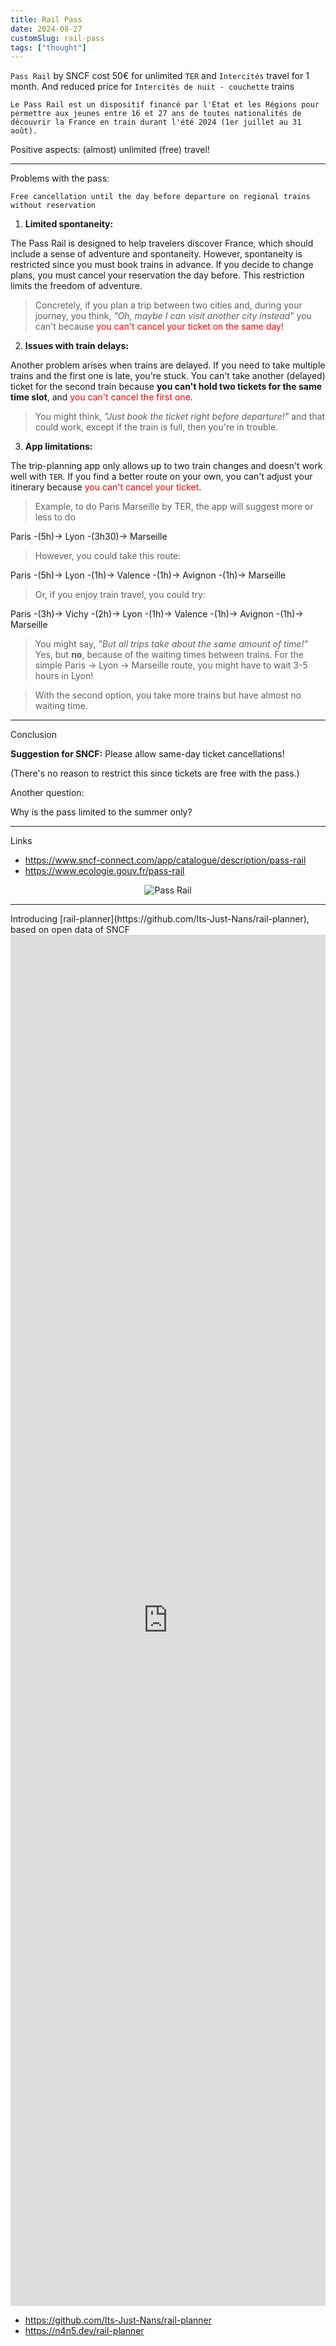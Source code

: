 ```yaml
---
title: Rail Pass
date: 2024-08-27
customSlug: rail-pass
tags: ["thought"]
---
```




<style>{`
.bold {
    font-weight: bold;
}
.trip {
    text-align: center;
    font-family: monospace;
}

`}
</style>


`Pass Rail` by SNCF cost 50€ for unlimited `TER` and `Intercités` travel for 1 month. And reduced price for `Intercités de nuit - couchette` trains

```
Le Pass Rail est un dispositif financé par l'État et les Régions pour permettre aux jeunes entre 16 et 27 ans de toutes nationalités de découvrir la France en train durant l'été 2024 (1er juillet au 31 août).
```



<Thought>
Positive aspects: (almost) unlimited (free) travel!
</Thought>

---

Problems with the pass:

```
Free cancellation until the day before departure on regional trains without reservation
```

1. **Limited spontaneity:**

The Pass Rail is designed to help travelers discover France, which should include a sense of adventure and spontaneity. However, spontaneity is restricted since you must book trains in advance. If you decide to change plans, you must cancel your reservation the day before. This restriction limits the freedom of adventure.

> Concretely, if you plan a trip between two cities and, during your journey, you think, _"Oh, maybe I can visit another city instead"_ you can't because <span style="color:red">you can't cancel your ticket on the same day!</span>

2. **Issues with train delays:**

Another problem arises when trains are delayed. If you need to take multiple trains and the first one is late, you're stuck. You can't take another (delayed) ticket for the second train because **you can't hold two tickets for the same time slot**, and <span style="color:red">you can't cancel the first one</span>.

> You might think, _"Just book the ticket right before departure!"_ and that could work, except if the train is full, then you're in trouble.

3. **App limitations:**

The trip-planning app only allows up to two train changes and doesn't work well with `TER`. If you find a better route on your own, you can't adjust your itinerary because <span style="color:red">you can't cancel your ticket</span>.

> Example, to do Paris Marseille by TER, the app will suggest more or less to do

<div class="trip">
    <span class="bold">Paris</span> -(5h)-> <span class="bold">Lyon</span> -(3h30)-> <span class="bold">Marseille</span>
</div>

> However, you could take this route:

<div class="trip">
<span class="bold">Paris</span> -(5h)-> <span class="bold">Lyon</span> -(1h)-> <span class="bold">Valence</span> -(1h)-> <span class="bold">Avignon</span> -(1h)-> <span class="bold">Marseille</span>
</div>

> Or, if you enjoy train travel, you could try:

<div class="trip">
<span class="bold">Paris</span> -(3h)-> <span class="bold">Vichy</span> -(2h)-> <span class="bold">Lyon</span> -(1h)-> <span class="bold">Valence</span> -(1h)-> <span class="bold">Avignon</span> -(1h)-> <span class="bold">Marseille</span>
</div>

> You might say,  _"But all trips take about the same amount of time!"_ Yes, but **no**, because of the waiting times between trains. For the simple Paris → Lyon → Marseille route, you might have to wait 3-5 hours in Lyon!

> With the second option, you take more trains but have almost no waiting time.

---

Conclusion

**Suggestion for SNCF:** Please allow same-day ticket cancellations!

(There's no reason to restrict this since tickets are free with the pass.)

<Thought>
Another question:

Why is the pass limited to the summer only?
</Thought>

---

Links

- https://www.sncf-connect.com/app/catalogue/description/pass-rail
- https://www.ecologie.gouv.fr/pass-rail



<div style="text-align:center">
    <Image src={Img} alt="Pass Rail" />
</div>

---

<Thought>
Introducing [rail-planner](https://github.com/Its-Just-Nans/rail-planner), based on open data of SNCF
</Thought>

<div style="text-align:center">
    <iframe width="100%" height="56.25%" src="https://www.youtube.com/embed/ejOBlQpqYyA?si=Ea8ei2OzWTeIzYZw" title="YouTube video player" frameborder="0" allow="accelerometer; autoplay; clipboard-write; encrypted-media; gyroscope; picture-in-picture; web-share" referrerpolicy="strict-origin-when-cross-origin" allowfullscreen></iframe>
</div>

- https://github.com/Its-Just-Nans/rail-planner
- https://n4n5.dev/rail-planner

